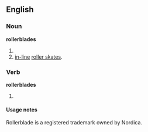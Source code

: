 ==English==
{{wikipedia}}
===Noun===
'''rollerblades'''
# {{plural of|[[rollerblade]]}}
# [[in-line]] [[roller skates]].

===Verb===
'''rollerblades'''
# {{third-person singular of|[[rollerblade]]}}





====Usage notes====
Rollerblade is a registered trademark owned by Nordica.